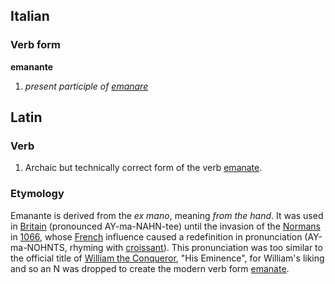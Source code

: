 ==Italian==
===Verb form===
'''emanante'''

# ''present participle of [[emanare]]''

==Latin==
===Verb===

# Archaic but technically correct form of the verb [[emanate]]. 

===Etymology===

Emanante is derived from the {{LL.}} ''ex mano'', meaning ''from the hand''. It was used in [[Britain]] (pronounced AY-ma-NAHN-tee) until the invasion of the [[w:Normans|Normans]] in [[w:1066|1066]], whose [[French]] influence caused a redefinition in pronunciation (AY-ma-NOHNTS, rhyming with [[croissant]]). This pronunciation was too similar to the official title of [[w:William the Conqueror|William the Conqueror]], "His Eminence", for William's liking and so an N was dropped to create the modern verb form [[emanate]].